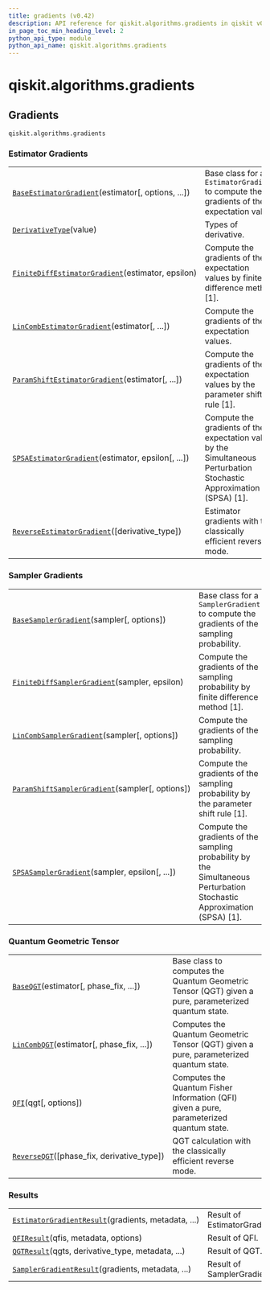 ```yaml
---
title: gradients (v0.42)
description: API reference for qiskit.algorithms.gradients in qiskit v0.42
in_page_toc_min_heading_level: 2
python_api_type: module
python_api_name: qiskit.algorithms.gradients
---
```


<span id="module-qiskit.algorithms.gradients" />

<span id="qiskit-algorithms-gradients" />

# qiskit.algorithms.gradients

<span id="gradients-qiskit-algorithms-gradients" />

## Gradients

`qiskit.algorithms.gradients`

### Estimator Gradients

|                                                                                                                                                                        |                                                                                                                       |
| ---------------------------------------------------------------------------------------------------------------------------------------------------------------------- | --------------------------------------------------------------------------------------------------------------------- |
| [`BaseEstimatorGradient`](qiskit.algorithms.gradients.BaseEstimatorGradient "qiskit.algorithms.gradients.BaseEstimatorGradient")(estimator\[, options, ...])           | Base class for an `EstimatorGradient` to compute the gradients of the expectation value.                              |
| [`DerivativeType`](qiskit.algorithms.gradients.DerivativeType "qiskit.algorithms.gradients.DerivativeType")(value)                                                     | Types of derivative.                                                                                                  |
| [`FiniteDiffEstimatorGradient`](qiskit.algorithms.gradients.FiniteDiffEstimatorGradient "qiskit.algorithms.gradients.FiniteDiffEstimatorGradient")(estimator, epsilon) | Compute the gradients of the expectation values by finite difference method \[1].                                     |
| [`LinCombEstimatorGradient`](qiskit.algorithms.gradients.LinCombEstimatorGradient "qiskit.algorithms.gradients.LinCombEstimatorGradient")(estimator\[, ...])           | Compute the gradients of the expectation values.                                                                      |
| [`ParamShiftEstimatorGradient`](qiskit.algorithms.gradients.ParamShiftEstimatorGradient "qiskit.algorithms.gradients.ParamShiftEstimatorGradient")(estimator\[, ...])  | Compute the gradients of the expectation values by the parameter shift rule \[1].                                     |
| [`SPSAEstimatorGradient`](qiskit.algorithms.gradients.SPSAEstimatorGradient "qiskit.algorithms.gradients.SPSAEstimatorGradient")(estimator, epsilon\[, ...])           | Compute the gradients of the expectation value by the Simultaneous Perturbation Stochastic Approximation (SPSA) \[1]. |
| [`ReverseEstimatorGradient`](qiskit.algorithms.gradients.ReverseEstimatorGradient "qiskit.algorithms.gradients.ReverseEstimatorGradient")(\[derivative\_type])         | Estimator gradients with the classically efficient reverse mode.                                                      |

### Sampler Gradients

|                                                                                                                                                                   |                                                                                                                          |
| ----------------------------------------------------------------------------------------------------------------------------------------------------------------- | ------------------------------------------------------------------------------------------------------------------------ |
| [`BaseSamplerGradient`](qiskit.algorithms.gradients.BaseSamplerGradient "qiskit.algorithms.gradients.BaseSamplerGradient")(sampler\[, options])                   | Base class for a `SamplerGradient` to compute the gradients of the sampling probability.                                 |
| [`FiniteDiffSamplerGradient`](qiskit.algorithms.gradients.FiniteDiffSamplerGradient "qiskit.algorithms.gradients.FiniteDiffSamplerGradient")(sampler, epsilon)    | Compute the gradients of the sampling probability by finite difference method \[1].                                      |
| [`LinCombSamplerGradient`](qiskit.algorithms.gradients.LinCombSamplerGradient "qiskit.algorithms.gradients.LinCombSamplerGradient")(sampler\[, options])          | Compute the gradients of the sampling probability.                                                                       |
| [`ParamShiftSamplerGradient`](qiskit.algorithms.gradients.ParamShiftSamplerGradient "qiskit.algorithms.gradients.ParamShiftSamplerGradient")(sampler\[, options]) | Compute the gradients of the sampling probability by the parameter shift rule \[1].                                      |
| [`SPSASamplerGradient`](qiskit.algorithms.gradients.SPSASamplerGradient "qiskit.algorithms.gradients.SPSASamplerGradient")(sampler, epsilon\[, ...])              | Compute the gradients of the sampling probability by the Simultaneous Perturbation Stochastic Approximation (SPSA) \[1]. |

### Quantum Geometric Tensor

|                                                                                                                                  |                                                                                                      |
| -------------------------------------------------------------------------------------------------------------------------------- | ---------------------------------------------------------------------------------------------------- |
| [`BaseQGT`](qiskit.algorithms.gradients.BaseQGT "qiskit.algorithms.gradients.BaseQGT")(estimator\[, phase\_fix, ...])            | Base class to computes the Quantum Geometric Tensor (QGT) given a pure, parameterized quantum state. |
| [`LinCombQGT`](qiskit.algorithms.gradients.LinCombQGT "qiskit.algorithms.gradients.LinCombQGT")(estimator\[, phase\_fix, ...])   | Computes the Quantum Geometric Tensor (QGT) given a pure, parameterized quantum state.               |
| [`QFI`](qiskit.algorithms.gradients.QFI "qiskit.algorithms.gradients.QFI")(qgt\[, options])                                      | Computes the Quantum Fisher Information (QFI) given a pure, parameterized quantum state.             |
| [`ReverseQGT`](qiskit.algorithms.gradients.ReverseQGT "qiskit.algorithms.gradients.ReverseQGT")(\[phase\_fix, derivative\_type]) | QGT calculation with the classically efficient reverse mode.                                         |

### Results

|                                                                                                                                                                  |                              |
| ---------------------------------------------------------------------------------------------------------------------------------------------------------------- | ---------------------------- |
| [`EstimatorGradientResult`](qiskit.algorithms.gradients.EstimatorGradientResult "qiskit.algorithms.gradients.EstimatorGradientResult")(gradients, metadata, ...) | Result of EstimatorGradient. |
| [`QFIResult`](qiskit.algorithms.gradients.QFIResult "qiskit.algorithms.gradients.QFIResult")(qfis, metadata, options)                                            | Result of QFI.               |
| [`QGTResult`](qiskit.algorithms.gradients.QGTResult "qiskit.algorithms.gradients.QGTResult")(qgts, derivative\_type, metadata, ...)                              | Result of QGT.               |
| [`SamplerGradientResult`](qiskit.algorithms.gradients.SamplerGradientResult "qiskit.algorithms.gradients.SamplerGradientResult")(gradients, metadata, ...)       | Result of SamplerGradient.   |

